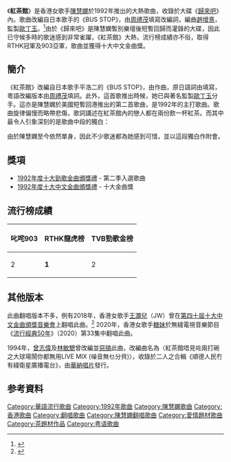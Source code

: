 {{Otheruses|紅茶館|subject=[[陳慧嫻|陳慧嫻]]的經典歌曲|other=同名的其他意思}}
{{Infobox song
| name          = 紅茶館
| original_name =
| cover         =
| alt           =
| type          =
| artist        = [[陳慧嫻|陳慧嫻]]
| album         = 《[[歸來吧|歸來吧]]》
| released      = 1992年
| format        =
| recorded      =
| studio        =
| venue         =
| genre         =
| length        = 4分09秒
| label         = [[寶麗金_(香港)|寶麗金]]
| lyricist      = [[周禮茂|周禮茂]]
| composer      = {{tsl|ja|葵まさひこ}}/{{tsl|ja|千家和也}}
| arranger      = [[趙增熹|趙增熹]]
| producer      = [[歐丁玉|歐丁玉]]
}}

《'''紅茶館'''》是香港女歌手[[陳慧嫻|陳慧嫻]]於1992年推出的大熱歌曲，收錄於大碟《[[歸來吧|歸來吧]]》內。歌曲改編自日本歌手{{tsl|ja|平浩二 (歌手)|平浩二}}的《BUS STOP》，由[[周禮茂|周禮茂]]填寫改編詞，編曲[[趙增熹|趙增熹]]，監製[[歐丁玉|歐丁玉]]。<ref>{{Cite web |url=https://www.youtube.com/watch?v=IP8WPMRIwSM |title=陳慧嫻 - 紅茶館 |access-date=2015-03-06 |archive-date=2016-03-17 |archive-url=https://web.archive.org/web/20160317043931/https://www.youtube.com/watch?v=IP8WPMRIwSM |dead-url=no }}</ref>由於《歸來吧》是陳慧嫻暫別樂壇後短暫回歸而灌錄的大碟，因此已守候多時的歌迷感到非常雀躍，《紅茶館》大熱，流行榜成績亦不俗，取得RTHK冠軍及903亞軍，歌曲並獲得十大中文金曲獎。

==簡介==
《紅茶館》改編自日本歌手平浩二的《BUS STOP》，由{{tsl|ja|葵まさひこ}}作曲，原日語詞由{{tsl|ja|千家和也}}填寫，粵語改編版本由[[周禮茂|周禮茂]]填詞。此外，這首歌推出時候，她已與著名監製[[歐丁玉|歐丁玉]]分手。這亦是陳慧嫻於美國短暫回港推出的第二首歌曲，是1992年的主打歌曲。歌曲旋律偏慢而略帶悲傷，歌詞講述在紅茶館內的戀人都在兩份飲一杯紅茶。而其中最令人引象深刻的是歌曲中段的獨白：
{{cquote|
你喺度諗緊咩呀？

諗緊你女朋友哩！

你冇女朋友？梗係唔信啦！...

冇理由㗎！你幾好呀！

點會冇人鍾意你喎？

或者有你唔知啫！
}}

由於陳慧嫻至今依然單身，因此不少歌迷都為她感到可惜，並以這段獨白作附會。

==獎項==
*[[1992年度十大勁歌金曲得獎名單|1992年度十大勁歌金曲頒獎禮]] - 第二季入選歌曲
*[[1992年度十大中文金曲得獎名單|1992年度十大中文金曲頒獎禮]] - 十大金曲獎

==流行榜成績==
{| class="wikitable"
|-
! 叱咤903 !! RTHK龍虎榜 !! TVB勁歌金榜
|-
| 2 || '''1''' || 2
|}

==其他版本==
此曲翻唱版本不多，例有2018年，香港女歌手[[王灝兒|王灝兒]]（JW）曾在[[第四十屆十大中文金曲得獎名單|第四十屆]][[十大中文金曲頒獎音樂會|十大中文金曲頒獎音樂會]]上翻唱此曲。<ref>{{cite news |title=中文金曲 ：性感JW唱陳慧嫻歌玩懷舊 |url=https://hk.on.cc/hk/bkn/cnt/entertainment/20180104/bkn-20180104203407845-0104_00862_001.html |accessdate=2020-06-29 |work=[[東方日報_(香港)|東方日報]] |date=2018-01-04 |language=zh-hant |archive-date=2020-06-30 |archive-url=https://web.archive.org/web/20200630014932/https://hk.on.cc/hk/bkn/cnt/entertainment/20180104/bkn-20180104203407845-0104_00862_001.html |dead-url=no }}</ref> 2020年，香港女歌手[[糖妹|糖妹]]於無綫電視音樂節目《[[流行經典50年|流行經典50年]]》（2020）第33集中翻唱此曲。

1994年，[[曾志偉|曾志偉]]及[[林敏驄|林敏驄]]曾改編並[[惡搞|惡搞]]此曲，改編曲名為〈紅茶館唔見咗兩打碗之大球場鬧你都無用LIVE MIX (噪音無乜分貝)〉，收錄於二人之合輯《順德人民冇有綫衛星廣播電台》，由[[華納唱片_(香港)|華納唱片]]發行。

==参考資料==
{{reflist}}

{{陳慧嫻}}

[[Category:華語流行歌曲|Category:華語流行歌曲]]
[[Category:1992年歌曲|Category:1992年歌曲]]
[[Category:陳慧嫻歌曲|Category:陳慧嫻歌曲]]
[[Category:香港歌曲|Category:香港歌曲]]
[[Category:翻唱歌曲|Category:翻唱歌曲]]
[[Category:陳慧嫻翻唱歌曲|Category:陳慧嫻翻唱歌曲]]
[[Category:愛情題材歌曲|Category:愛情題材歌曲]]
[[Category:茶題材作品|Category:茶題材作品]]
[[Category:粤语歌曲|Category:粤语歌曲]]